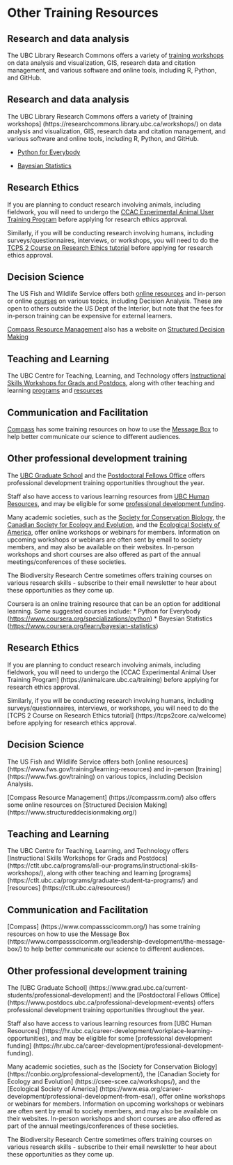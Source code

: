# Other Training Resources {-#additionalresources}

## Research and data analysis {-#research}

The UBC Library Research Commons offers a variety of [training workshops](https://researchcommons.library.ubc.ca/workshops/) on data analysis and visualization, GIS, research data and citation management, and various software and online tools, including R, Python, and GitHub.

## Research and data analysis {-#research}

The UBC Library Research Commons offers a variety of [training workshops] (https://researchcommons.library.ubc.ca/workshops/) on data analysis and visualization, GIS, research data and citation management, and various software and online tools, including R, Python, and GitHub.

- [Python for Everybody](https://www.coursera.org/specializations/python)

- [Bayesian Statistics](https://www.coursera.org/learn/bayesian-statistics) 

## Research Ethics {-#ethics}
If you are planning to conduct research involving animals, including fieldwork, you will need to undergo the [CCAC Experimental Animal User Training Program](https://animalcare.ubc.ca/training) before applying for research ethics approval.

Similarly, if you will be conducting research involving humans, including surveys/questionnaires, interviews, or workshops, you will need to do the [TCPS 2 Course on Research Ethics tutorial](https://tcps2core.ca/welcome) before applying for research ethics approval. 

## Decision Science {-#sdm}
The US Fish and Wildlife Service offers both [online resources](https://www.fws.gov/training/learning-resources) and in-person or online [courses](https://www.fws.gov/training) on various topics, including Decision Analysis. These are open to others outside the US Dept of the Interior, but note that the fees for in-person training can be expensive for external learners. 

[Compass Resource Management](https://compassrm.com/) also has a website on [Structured Decision Making](https://www.structureddecisionmaking.org/)

## Teaching and Learning {-#teaching}
The UBC Centre for Teaching, Learning, and Technology offers [Instructional Skills Workshops for Grads and Postdocs](https://ctlt.ubc.ca/programs/all-our-programs/instructional-skills-workshops/), along with other teaching and learning [programs](https://ctlt.ubc.ca/programs/graduate-student-ta-programs/) and [resources](https://ctlt.ubc.ca/resources/)

## Communication and Facilitation {-#communications}
[Compass](https://www.compassscicomm.org/) has some training resources on how to use the [Message Box](https://www.compassscicomm.org/leadership-development/the-message-box/) to help better communicate our science to different audiences. 

## Other professional development training {-#profdevel}
The [UBC Graduate School](https://www.grad.ubc.ca/current-students/professional-development) and the [Postdoctoral Fellows Office](https://www.postdocs.ubc.ca/professional-development-events) offers professional development training opportunities throughout the year. 

Staff also have access to various learning resources from [UBC Human Resources](https://hr.ubc.ca/career-development/workplace-learning-opportunities), and may be eligible for some [professional development funding](https://hr.ubc.ca/career-development/professional-development-funding). 

Many academic societies, such as the [Society for Conservation Biology](https://conbio.org/professional-development/), the [Canadian Society for Ecology and Evolution](https://csee-scee.ca/workshops/), and the [Ecological Society of America](https://www.esa.org/career-development/professional-development-from-esa/), offer online workshops or webinars for members. Information on upcoming workshops or webinars are often sent by email to society members, and may also be available on their websites. In-person workshops and short courses are also offered as part of the annual meetings/conferences of these societies.

The Biodiversity Research Centre sometimes offers training courses on various research skills - subscribe to their email newsletter to hear about these opportunities as they come up.

Coursera is an online training resource that can be an option for additional learning. Some suggested courses include:
* Python for Everybody ([https://www.coursera.org/specializations/python](https://www.coursera.org/specializations/python))
* Bayesian Statistics ([https://www.coursera.org/learn/bayesian-statistics](https://www.coursera.org/learn/bayesian-statistics))

## Research Ethics {-#ethics}
If you are planning to conduct research involving animals, including fieldwork, you will need to undergo the [CCAC Experimental Animal User Training Program] (https://animalcare.ubc.ca/training) before applying for research ethics approval.

Similarly, if you will be conducting research involving humans, including surveys/questionnaires, interviews, or workshops, you will need to do the [TCPS 2 Course on Research Ethics tutorial] (https://tcps2core.ca/welcome) before applying for research ethics approval. 

## Decision Science {-#sdm}
The US Fish and Wildlife Service offers both [online resources] (https://www.fws.gov/training/learning-resources) and in-person [training] (https://www.fws.gov/training) on various topics, including Decision Analysis.

[Compass Resource Management] (https://compassrm.com/) also offers some online resources on [Structured Decision Making] (https://www.structureddecisionmaking.org/)

## Teaching and Learning {-#teaching}
The UBC Centre for Teaching, Learning, and Technology offers [Instructional Skills Workshops for Grads and Postdocs] (https://ctlt.ubc.ca/programs/all-our-programs/instructional-skills-workshops/), along with other teaching and learning [programs] (https://ctlt.ubc.ca/programs/graduate-student-ta-programs/) and [resources] (https://ctlt.ubc.ca/resources/)

## Communication and Facilitation {-#communications}
[Compass] (https://www.compassscicomm.org/) has some training resources on how to use the Message Box (https://www.compassscicomm.org/leadership-development/the-message-box/) to help better communicate our science to different audiences. 

## Other professional development training {-#profdevel}
The [UBC Graduate School] (https://www.grad.ubc.ca/current-students/professional-development) and the [Postdoctoral Fellows Office] (https://www.postdocs.ubc.ca/professional-development-events) offers professional development training opportunities throughout the year. 

Staff also have access to various learning resources from [UBC Human Resources] (https://hr.ubc.ca/career-development/workplace-learning-opportunities), and may be eligible for some [professional development funding] (https://hr.ubc.ca/career-development/professional-development-funding). 

Many academic societies, such as the [Society for Conservation Biology]  (https://conbio.org/professional-development/), the [Canadian Society for Ecology and Evolution] (https://csee-scee.ca/workshops/), and the [Ecological Society of America] (https://www.esa.org/career-development/professional-development-from-esa/), offer online workshops or webinars for members. Information on upcoming workshops or webinars are often sent by email to society members, and may also be available on their websites. In-person workshops and short courses are also offered as part of the annual meetings/conferences of these societies.

The Biodiversity Research Centre sometimes offers training courses on various research skills - subscribe to their email newsletter to hear about these opportunities as they come up.

